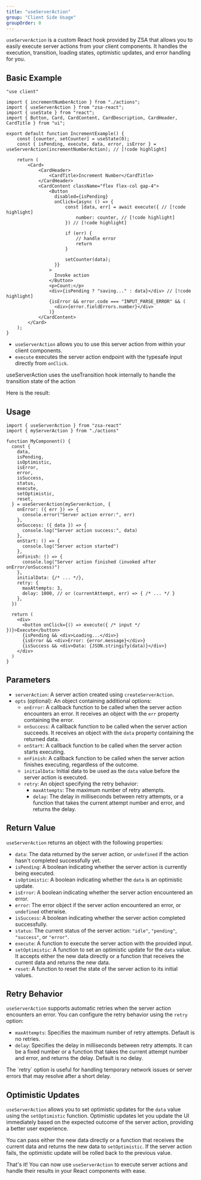```yaml
---
title: "useServerAction"
group: "Client Side Usage"
groupOrder: 0
---
```


`useServerAction` is a custom React hook provided by ZSA that allows you to easily execute server actions from your client components. It handles the execution, transition, loading states, optimistic updates, and error handling for you.

## Basic Example

```tsx title="increment-example.tsx"
"use client"

import { incrementNumberAction } from "./actions";
import { useServerAction } from "zsa-react";
import { useState } from "react";
import { Button, Card, CardContent, CardDescription, CardHeader, CardTitle } from "ui";

export default function IncrementExample() {
    const [counter, setCounter] = useState(0);
    const { isPending, execute, data, error, isError } = useServerAction(incrementNumberAction); // [!code highlight]

    return (
        <Card>
            <CardHeader>
                <CardTitle>Increment Number</CardTitle>
            </CardHeader>
            <CardContent className="flex flex-col gap-4">
                <Button
                  disabled={isPending}
                  onClick={async () => {
                      const [data, err] = await execute({ // [!code highlight]
                          number: counter, // [!code highlight]
                      }) // [!code highlight]

                      if (err) {
                          // handle error
                          return
                      }

                      setCounter(data);
                  }}
                >
                  Invoke action
                </Button>
                <p>Count:</p>
                <div>{isPending ? "saving..." : data}</div> // [!code highlight]
                {isError && error.code === "INPUT_PARSE_ERROR" && (
                  <div>{error.fieldErrors.number}</div>
                )}
            </CardContent>
        </Card>
    );
}
```

- `useServerAction` allows you to use this server action from within your client components.
- `execute` executes the server action endpoint with the typesafe input directly from `onClick`.

<Note>
useServerAction uses the useTransition hook internally to handle the transition state of the action
</Note>

Here is the result:

<ExampleComponent id="increment-example" />

## Usage

```tsx title="callbacks-example.tsx"
import { useServerAction } from "zsa-react"
import { myServerAction } from "./actions"

function MyComponent() {
  const { 
    data,
    isPending,
    isOptimistic,
    isError,
    error,
    isSuccess,
    status,
    execute,
    setOptimistic,
    reset,
  } = useServerAction(myServerAction, {
    onError: ({ err }) => {
      console.error("Server action error:", err)
    },
    onSuccess: ({ data }) => {
      console.log("Server action success:", data)
    },
    onStart: () => {
      console.log("Server action started")
    },
    onFinish: () => {
      console.log("Server action finished (invoked after onError/onSuccess)")
    },
    initialData: {/* ... */},
    retry: {
      maxAttempts: 3,
      delay: 1000, // or (currentAttempt, err) => { /* ... */ }
    },
  })

  return (
    <div>
      <button onClick={() => execute({ /* input */ })}>Execute</button>
      {isPending && <div>Loading...</div>}
      {isError && <div>Error: {error.message}</div>}
      {isSuccess && <div>Data: {JSON.stringify(data)}</div>}
    </div>
  )
}
```

## Parameters

- `serverAction`: A server action created using `createServerAction`.
- `opts` (optional): An object containing additional options:
  - `onError`: A callback function to be called when the server action encounters an error. It receives an object with the `err` property containing the error.
  - `onSuccess`: A callback function to be called when the server action succeeds. It receives an object with the `data` property containing the returned data.
  - `onStart`: A callback function to be called when the server action starts executing.
  - `onFinish`: A callback function to be called when the server action finishes executing, regardless of the outcome.
  - `initialData`: Initial data to be used as the `data` value before the server action is executed.
  - `retry`: An object specifying the retry behavior:
    - `maxAttempts`: The maximum number of retry attempts.
    - `delay`: The delay in milliseconds between retry attempts, or a function that takes the current attempt number and error, and returns the delay.

## Return Value

`useServerAction` returns an object with the following properties:

- `data`: The data returned by the server action, or `undefined` if the action hasn't completed successfully yet.
- `isPending`: A boolean indicating whether the server action is currently being executed.
- `isOptimistic`: A boolean indicating whether the `data` is an optimistic update.
- `isError`: A boolean indicating whether the server action encountered an error.
- `error`: The error object if the server action encountered an error, or `undefined` otherwise.
- `isSuccess`: A boolean indicating whether the server action completed successfully.
- `status`: The current status of the server action: `"idle"`, `"pending"`, `"success"`, or `"error"`.
- `execute`: A function to execute the server action with the provided input.
- `setOptimistic`: A function to set an optimistic update for the `data` value. It accepts either the new data directly or a function that receives the current data and returns the new data.
- `reset`: A function to reset the state of the server action to its initial values.

## Retry Behavior

`useServerAction` supports automatic retries when the server action encounters an error. You can configure the retry behavior using the `retry` option:

- `maxAttempts`: Specifies the maximum number of retry attempts. Default is no retries.
- `delay`: Specifies the delay in milliseconds between retry attempts. It can be a fixed number or a function that takes the current attempt number and error, and returns the delay. Default is no delay.

<Info>
The `retry` option is useful for handling temporary network issues or server errors that may resolve after a short delay.
</Info>

## Optimistic Updates

`useServerAction` allows you to set optimistic updates for the `data` value using the `setOptimistic` function. Optimistic updates let you update the UI immediately based on the expected outcome of the server action, providing a better user experience.

You can pass either the new data directly or a function that receives the current data and returns the new data to `setOptimistic`. If the server action fails, the optimistic update will be rolled back to the previous value.

That's it! You can now use `useServerAction` to execute server actions and handle their results in your React components with ease.

